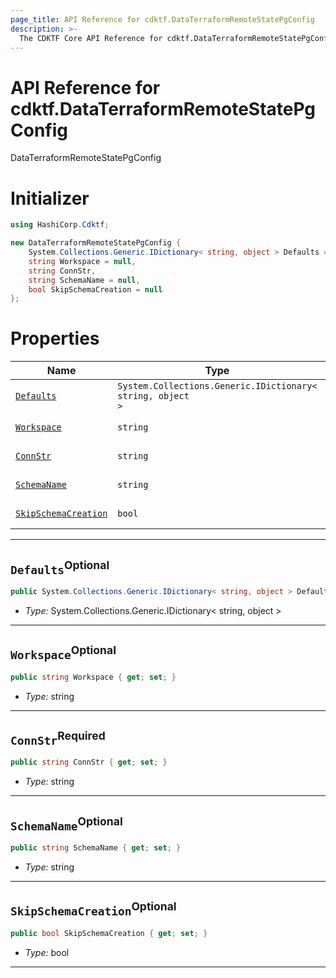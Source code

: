 ```yaml
---
page_title: API Reference for cdktf.DataTerraformRemoteStatePgConfig
description: >-
  The CDKTF Core API Reference for cdktf.DataTerraformRemoteStatePgConfig.
---
```


<!-- This file is generated through yarn generate-docs -->

# API Reference for cdktf.DataTerraformRemoteStatePgConfig

   DataTerraformRemoteStatePgConfig <a name="DataTerraformRemoteStatePgConfig" id="cdktf.DataTerraformRemoteStatePgConfig"></a>
  
  # Initializer <a name="Initializer" id="cdktf.DataTerraformRemoteStatePgConfig.Initializer"></a>
  
  ```csharp
  using HashiCorp.Cdktf;
  
  new DataTerraformRemoteStatePgConfig {
      System.Collections.Generic.IDictionary< string, object > Defaults = null,
      string Workspace = null,
      string ConnStr,
      string SchemaName = null,
      bool SkipSchemaCreation = null
  };
  ```
  
  # Properties <a name="Properties" id="Properties"></a>
  
  | **Name** | **Type** | **Description** |
  | --- | --- | --- |
  | <code><a href="#cdktf.DataTerraformRemoteStatePgConfig.property.defaults">Defaults</a></code> | <code>System.Collections.Generic.IDictionary< string, object ></code> | *No description.* |
  | <code><a href="#cdktf.DataTerraformRemoteStatePgConfig.property.workspace">Workspace</a></code> | <code>string</code> | *No description.* |
  | <code><a href="#cdktf.DataTerraformRemoteStatePgConfig.property.connStr">ConnStr</a></code> | <code>string</code> | *No description.* |
  | <code><a href="#cdktf.DataTerraformRemoteStatePgConfig.property.schemaName">SchemaName</a></code> | <code>string</code> | *No description.* |
  | <code><a href="#cdktf.DataTerraformRemoteStatePgConfig.property.skipSchemaCreation">SkipSchemaCreation</a></code> | <code>bool</code> | *No description.* |
  
  ---
  
  ## `Defaults`<sup>Optional</sup> <a name="Defaults" id="cdktf.DataTerraformRemoteStatePgConfig.property.defaults"></a>
  
  ```csharp
  public System.Collections.Generic.IDictionary< string, object > Defaults { get; set; }
  ```
  
  - *Type:* System.Collections.Generic.IDictionary< string, object >
  
  ---
  
  ## `Workspace`<sup>Optional</sup> <a name="Workspace" id="cdktf.DataTerraformRemoteStatePgConfig.property.workspace"></a>
  
  ```csharp
  public string Workspace { get; set; }
  ```
  
  - *Type:* string
  
  ---
  
  ## `ConnStr`<sup>Required</sup> <a name="ConnStr" id="cdktf.DataTerraformRemoteStatePgConfig.property.connStr"></a>
  
  ```csharp
  public string ConnStr { get; set; }
  ```
  
  - *Type:* string
  
  ---
  
  ## `SchemaName`<sup>Optional</sup> <a name="SchemaName" id="cdktf.DataTerraformRemoteStatePgConfig.property.schemaName"></a>
  
  ```csharp
  public string SchemaName { get; set; }
  ```
  
  - *Type:* string
  
  ---
  
  ## `SkipSchemaCreation`<sup>Optional</sup> <a name="SkipSchemaCreation" id="cdktf.DataTerraformRemoteStatePgConfig.property.skipSchemaCreation"></a>
  
  ```csharp
  public bool SkipSchemaCreation { get; set; }
  ```
  
  - *Type:* bool
  
  ---
  
